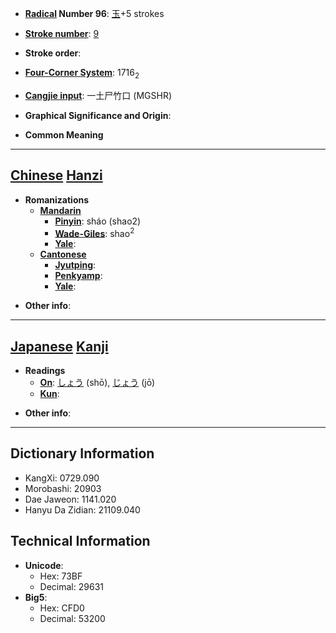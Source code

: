 * '''[[Wiktionary:Chinese radical index| Radical]] Number 96''': [[Wiktionary:Chinese radical index 玉|玉]]+5 strokes

* '''[[Wiktionary:Chinese total strokes index|Stroke number]]''': [[Wiktionary:Chinese total strokes index 9|9]]

* '''Stroke order''': 

* '''[[Wiktionary:Chinese four corner index|Four-Corner System]]''': 1716<sub>2</sub>

* '''[[Wiktionary:Chinese Cangjie index|Cangjie input]]''': 一土尸竹口 (MGSHR)

* '''Graphical Significance and Origin''': 

* '''Common Meaning'''

----

== [[Chinese]] [[Hanzi]] ==

* '''Romanizations'''
** '''[[Mandarin]]'''
*** '''[[Pinyin]]''': sháo (shao2)
*** '''[[Wade-Giles]]''': shao<sup>2</sup>
*** '''[[Yale]]''': 
** '''[[Cantonese]]'''
*** '''[[Jyutping]]''':
*** '''[[Penkyamp]]''': 
*** '''[[Yale]]''': 

* '''Other info''': 

----

== [[Japanese]] [[Kanji]] ==

* '''Readings'''
** '''[[On]]''': [[しょう]] (shō), [[じょう]] (jō)
** '''[[Kun]]''': 

* '''Other info''':  

----

== Dictionary Information ==

* KangXi: 0729.090
* Morobashi: 20903
* Dae Jaweon: 1141.020
* Hanyu Da Zidian: 21109.040

== Technical Information ==

* '''Unicode''':
** Hex: 73BF
** Decimal: 29631
* '''Big5''':
** Hex: CFD0
** Decimal: 53200